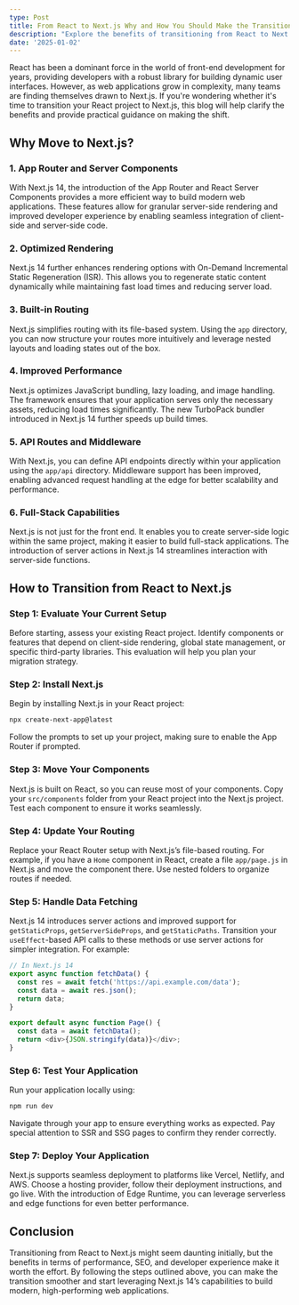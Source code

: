 ```yaml
---
type: Post
title: From React to Next.js Why and How You Should Make the Transition
description: "Explore the benefits of transitioning from React to Next.js 14 and learn step-by-step how to make the shift seamlessly."
date: '2025-01-02'
---
```


React has been a dominant force in the world of front-end development for years, providing developers with a robust library for building dynamic user interfaces. However, as web applications grow in complexity, many teams are finding themselves drawn to Next.js. If you're wondering whether it's time to transition your React project to Next.js, this blog will help clarify the benefits and provide practical guidance on making the shift.

## Why Move to Next.js?

### 1. App Router and Server Components
With Next.js 14, the introduction of the App Router and React Server Components provides a more efficient way to build modern web applications. These features allow for granular server-side rendering and improved developer experience by enabling seamless integration of client-side and server-side code.

### 2. Optimized Rendering
Next.js 14 further enhances rendering options with On-Demand Incremental Static Regeneration (ISR). This allows you to regenerate static content dynamically while maintaining fast load times and reducing server load.

### 3. Built-in Routing
Next.js simplifies routing with its file-based system. Using the `app` directory, you can now structure your routes more intuitively and leverage nested layouts and loading states out of the box.

### 4. Improved Performance
Next.js optimizes JavaScript bundling, lazy loading, and image handling. The framework ensures that your application serves only the necessary assets, reducing load times significantly. The new TurboPack bundler introduced in Next.js 14 further speeds up build times.

### 5. API Routes and Middleware
With Next.js, you can define API endpoints directly within your application using the `app/api` directory. Middleware support has been improved, enabling advanced request handling at the edge for better scalability and performance.

### 6. Full-Stack Capabilities
Next.js is not just for the front end. It enables you to create server-side logic within the same project, making it easier to build full-stack applications. The introduction of server actions in Next.js 14 streamlines interaction with server-side functions.

## How to Transition from React to Next.js

### Step 1: Evaluate Your Current Setup
Before starting, assess your existing React project. Identify components or features that depend on client-side rendering, global state management, or specific third-party libraries. This evaluation will help you plan your migration strategy.

### Step 2: Install Next.js
Begin by installing Next.js in your React project:
```bash
npx create-next-app@latest
```
Follow the prompts to set up your project, making sure to enable the App Router if prompted.

### Step 3: Move Your Components
Next.js is built on React, so you can reuse most of your components. Copy your `src/components` folder from your React project into the Next.js project. Test each component to ensure it works seamlessly.

### Step 4: Update Your Routing
Replace your React Router setup with Next.js’s file-based routing. For example, if you have a `Home` component in React, create a file `app/page.js` in Next.js and move the component there. Use nested folders to organize routes if needed.

### Step 5: Handle Data Fetching
Next.js 14 introduces server actions and improved support for `getStaticProps`, `getServerSideProps`, and `getStaticPaths`. Transition your `useEffect`-based API calls to these methods or use server actions for simpler integration. For example:

```javascript
// In Next.js 14
export async function fetchData() {
  const res = await fetch('https://api.example.com/data');
  const data = await res.json();
  return data;
}

export default async function Page() {
  const data = await fetchData();
  return <div>{JSON.stringify(data)}</div>;
}
```

### Step 6: Test Your Application
Run your application locally using:
```bash
npm run dev
```
Navigate through your app to ensure everything works as expected. Pay special attention to SSR and SSG pages to confirm they render correctly.

### Step 7: Deploy Your Application
Next.js supports seamless deployment to platforms like Vercel, Netlify, and AWS. Choose a hosting provider, follow their deployment instructions, and go live. With the introduction of Edge Runtime, you can leverage serverless and edge functions for even better performance.

## Conclusion
Transitioning from React to Next.js might seem daunting initially, but the benefits in terms of performance, SEO, and developer experience make it worth the effort. By following the steps outlined above, you can make the transition smoother and start leveraging Next.js 14’s capabilities to build modern, high-performing web applications.

